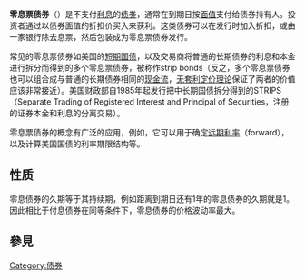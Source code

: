 '''零息票债券'''（{{lang-en|zero coupon bond}}）是不支付[[利息|利息]]的[[债券|债券]]，通常在到期日按[[债券面值|面值]]支付给债券持有人。投资者通过以债券面值的折扣价买入来获利。这类债券可以在发行时加入折扣，或由一家银行除去息票，然后包装成为零息票债券发行。

常见的零息票债券如美国的[[美国国债|短期国债]]，以及交易商将普通的长期债券的利息和本金进行拆分而得到的多个零息票债券，被称作strip
bonds（反之，多个零息票债券也可以组合成与普通的长期债券相同的[[现金流|现金流]]，[[无套利定价理论|无套利定价理论]]保证了两者的价值应该非常接近）。美国财政部自1985年起发行把中长期国债拆分得到的STRIPS（Separate Trading of Registered Interest and Principal of Securities，注册的证券本金和利息的分离交易）。

零息票债券的概念有广泛的应用，例如，它可以用于确定[[远期利率|远期利率]]（forward），以及计算美国国债的利率期限结构等。

{{Authority control}}
[[Category:债券|Category:债券]]
==性质==
零息债券的久期等于其持续期，例如距离到期日还有1年的零息债券的久期就是1。因此相比于付息债券在同等条件下，零息债券的价格波动率最大。

==參見==

{{econ-stub}}